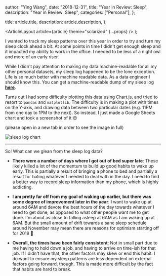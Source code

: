 
  author: "Ying Wang",
  date: "2018-12-31",
  title: "Year in Review: Sleep",
  description: "Year in Review: Sleep",
  categories: ["Personal"],
};

  title: article.title,
  description: article.description,
};

  <ArticleLayout article={article} theme="solarized" {...props} />
);

I wanted to track my sleep patterns over this year in order to try and turn my
sleep clock ahead a bit. At some points in time I didn't get enough sleep and it
impacted my ability to work in the office. I needed to be less of a night owl
and more of an early riser.

While I didn't pay attention to making my data machine-readable for all my other
personal datasets, my sleep log happened to be the lone exception. Life is so
much better with machine readable data. As a data engineer I should know this.
You can get a machine-readable dump of my sleep log
[**here**](/misc/posts/2018/12/31/sleep.csv).

Turns out I had some difficulty plotting this data using Chart.js, and tried to
resort to `pandas` and `matplotlib`. The difficulty is in making a plot with
times on the Y-axis, and drawing data between two particular dates (e.g. 11PM
from one day to 1PM to the next). So instead, I just made a Google Sheets chart
and took a screenshot of it :blush:

(please open in a new tab in order to see the image in full)

![sleep log chart](/img/posts/2018/12/31/old_years_review_sleep_schedule_1.png)

---

So! What can we glean from the sleep log data?

- **There were a number of days where I got out of bed super late**: These
  likely killed a lot of the momentum to build up good habits to wake up
  early. This is partially a result of bringing a phone to bed and partially a
  result for hating whatever I needed to deal with in the day. I need to find
  a better way to record sleep information than my phone, which is highly
  addicting.

- **I am pretty far off from my goal of waking up earlier, but there was some
  degree of improvement later in the year**: I want to wake up at around 6AM
  and devote the best hours of the day towards whatever I need to get done, as
  opposed to what other people want me to get done. I'm about as close to
  falling asleep at 6AM as I am waking up at 6AM. But the small amount of
  drift towards a sane sleep schedule around November may mean there are
  reasons for optimism starting off for 2019 :tada:

- **Overall, the times have been fairly consistent**: Not in small part due to
  me having to hold down a job, and having to arrive on time-ish for that job.
  If I didn't have that, the other factors may skew or end this habit. I do
  want to ensure my sleep patterns are less dependent on external factors
  going forward, though. This is made more difficult by the fact that habits
  are hard to break.
